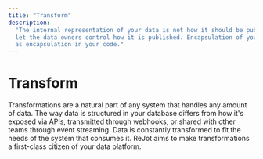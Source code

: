 ```yaml
---
title: "Transform"
description:
  "The internal representation of your data is not how it should be published. Transformation rules
  let the data owners control how it is published. Encapsulation of your data model is as important
  as encapsulation in your code."
---
```


# Transform

Transformations are a natural part of any system that handles any amount of data. The way data is
structured in your database differs from how it's exposed via APIs, transmitted through webhooks, or
shared with other teams through event streaming. Data is constantly transformed to fit the needs of
the system that consumes it. ReJot aims to make transformations a first-class citizen of your data
platform.

